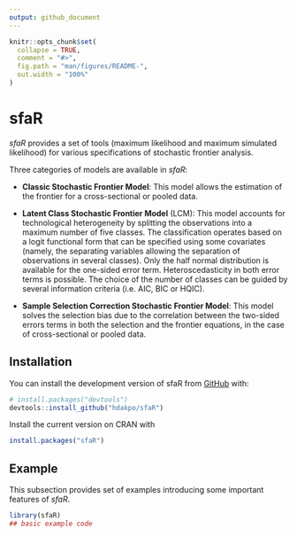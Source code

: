 ---
output: github_document
---

<!-- README.md is generated from README.Rmd. Please edit that file -->

```{r, include = FALSE}
knitr::opts_chunk$set(
  collapse = TRUE,
  comment = "#>",
  fig.path = "man/figures/README-",
  out.width = "100%"
)
```

# sfaR

<!-- badges: start -->
<!-- badges: end -->

*sfaR* provides a set of tools (maximum likelihood and
maximum simulated likelihood) for various specifications of stochastic
frontier analysis.

Three categories of models are available in *sfaR*:

* **Classic Stochastic Frontier Model**: This model allows the estimation of 
the frontier for a cross-sectional or pooled data. 

* **Latent Class Stochastic Frontier Model** (LCM): This model accounts for 
technological heterogeneity by splitting the observations into a maximum number of five classes. The
classification operates based on a logit functional form that can be
specified using some covariates (namely, the separating variables allowing
the separation of observations in several classes). Only the half normal
distribution is available for the one-sided error term. Heteroscedasticity
in both error terms is possible. The choice of the number of classes can be
guided by several information criteria (i.e. AIC, BIC or HQIC).

* **Sample Selection Correction Stochastic Frontier Model**: This model solves the selection bias due to
the correlation between the two-sided errors terms in both the selection and the 
frontier equations, in the case of cross-sectional or pooled data.

## Installation

You can install the development version of sfaR from [GitHub](https://github.com/) with:

``` r
# install.packages("devtools")
devtools::install_github("hdakpo/sfaR")
```

Install the current version on CRAN with

```{r}
install.packages("sfaR")
```


## Example

This subsection provides set of examples introducing some important features of *sfaR*.

```{r example}
library(sfaR)
## basic example code
```

